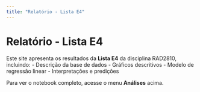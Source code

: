 ```yaml
---
title: "Relatório - Lista E4"
---
```


# Relatório - Lista E4

Este site apresenta os resultados da **Lista E4** da disciplina RAD2810, incluindo:
- Descrição da base de dados
- Gráficos descritivos
- Modelo de regressão linear
- Interpretações e predições

Para ver o notebook completo, acesse o menu **Análises** acima.
